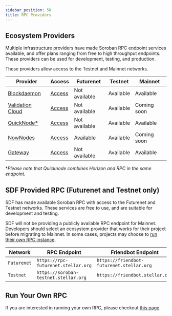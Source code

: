 ```yaml
---
sidebar_position: 50
title: RPC Providers
---
```


## Ecosystem Providers

Multiple infrastructure providers have made Soroban RPC endpoint services available, and offer plans ranging from free to high throughput endpoints. These providers can be used for development, testing, and production.

These providers allow access to the Testnet and Mainnet networks.

| Provider                                                | Access                                              | Futurenet     | Testnet   | Mainnet     |
| ------------------------------------------------------- | --------------------------------------------------- | ------------- | --------- | ----------- |
| [Blockdaemon](https://www.blockdaemon.com)              | [Access](https://www.blockdaemon.com/apply/soroban) | Not available | Available | Available   |
| [Validation Cloud](https://validationcloud.io/)         | [Access](https://app.validationcloud.io/)           | Not available | Available | Coming soon |
| [QuickNode\*](https://www.quicknode.com/chains/stellar) | [Access](https://www.quicknode.com/chains/stellar)  | Not available | Available | Available   |
| [NowNodes](https://nownodes.io/nodes/stellar-xlm)       | [Access](https://nownodes.io/nodes/stellar-xlm)     | Available     | Available | Coming soon |
| [Gateway](https://gateway.fm/)                          | [Access](https://gateway.fm/public-rpc/)            | Not available | Available | Available   |

\*_Please note that Quicknode combines Horizon and RPC in the same endpoint._

## SDF Provided RPC (Futurenet and Testnet only)

SDF has made available Soroban RPC with access to the Futurenet and Testnet networks. These services are free to use, and are suitable for development and testing.

SDF will not be providing a publicly available RPC endpoint for Mainnet. Developers should select an ecosystem provider that works for their project before migrating to Mainnet. In some cases, projects may choose to [run their own RPC instance](rpc.mdx#run-your-own-instance).

| Network     | RPC Endpoint                          | Friendbot Endpoint                        | Provider                      |
| ----------- | ------------------------------------- | ----------------------------------------- | ----------------------------- |
| `Futurenet` | `https://rpc-futurenet.stellar.org`   | `https://friendbot-futurenet.stellar.org` | [SDF](http://www.stellar.org) |
| `Testnet`   | `https://soroban-testnet.stellar.org` | `https://friendbot.stellar.org`           | [SDF](http://www.stellar.org) |

## Run Your Own RPC

If you are interested in running your own RPC, please checkout
[this page](./rpc#docker-image).
